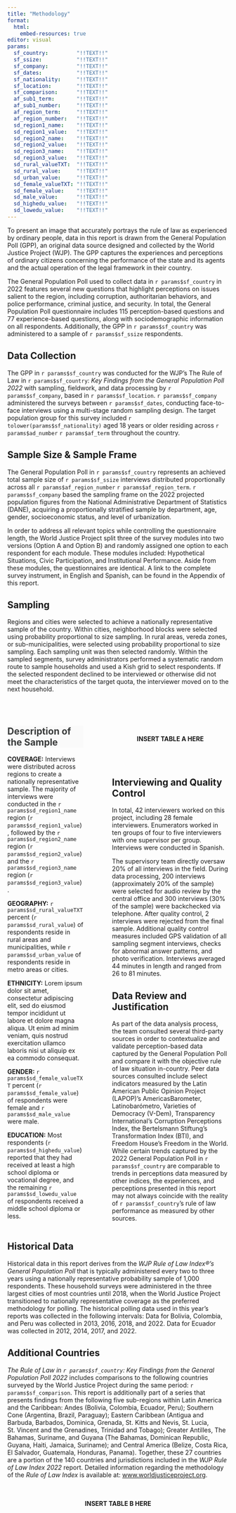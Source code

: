 ```yaml
---
title: "Methodology"
format: 
  html:
    embed-resources: true
editor: visual
params:
  sf_country:         "!!TEXT!!"
  sf_ssize:           "!!TEXT!!"
  sf_company:         "!!TEXT!!"
  sf_dates:           "!!TEXT!!"
  sf_nationality:     "!!TEXT!!"
  sf_location:        "!!TEXT!!"
  sf_comparison:      "!!TEXT!!"
  af_sub1_term:       "!!TEXT!!"
  af_sub1_number:     "!!TEXT!!"
  af_region_term:     "!!TEXT!!"
  af_region_number:   "!!TEXT!!"
  sd_region1_name:    "!!TEXT!!"
  sd_region1_value:   "!!TEXT!!"
  sd_region2_name:    "!!TEXT!!"
  sd_region2_value:   "!!TEXT!!"
  sd_region3_name:    "!!TEXT!!"
  sd_region3_value:   "!!TEXT!!"
  sd_rural_valueTXT:  "!!TEXT!!"
  sd_rural_value:     "!!TEXT!!"
  sd_urban_value:     "!!TEXT!!"
  sd_female_valueTXT: "!!TEXT!!"
  sd_female_value:    "!!TEXT!!"
  sd_male_value:      "!!TEXT!!"
  sd_highedu_value:   "!!TEXT!!"
  sd_lowedu_value:    "!!TEXT!!"
---
```


<style>
  .content{
    text-align: justify;
    text-justify: auto;
    color: #393B3B;
  }
  
  #description-of-the-sample{
    text-align: left;
    color: #393B3B;
    background-color: #FAFAFA;
  }
</style>

To present an image that accurately portrays the rule of law as experienced by ordinary people, data in this report is drawn from the General Population Poll (GPP), an original data source designed and collected by the World Justice Project (WJP). The GPP captures the experiences and perceptions of ordinary citizens concerning the performance of the state and its agents and the actual operation of the legal framework in their country.

The General Population Poll used to collect data in `r params$sf_country` in 2022 features several new questions that highlight perceptions on issues salient to the region, including corruption, authoritarian behaviors, and police performance, criminal justice, and security. In total, the General Population Poll questionnaire includes 115 perception-based questions and 77 experience-based questions, along with sociodemographic information on all respondents. Additionally, the GPP in `r params$sf_country` was administered to a sample of `r params$sf_ssize` respondents.

## Data Collection

The GPP in `r params$sf_country` was conducted for the WJP's The Rule of Law in `r params$sf_country`: *Key Findings from the General Population Poll 2022* with sampling, fieldwork, and data processing by `r params$sf_company`, based in `r params$sf_location`. `r params$sf_company` administered the surveys between `r params$sf_dates`, conducting face-to-face interviews using a multi-stage random sampling design. The target population group for this survey included `r tolower(params$sf_nationality)` aged 18 years or older residing across `r params$ad_number` `r params$af_term` throughout the country.

## Sample Size & Sample Frame

The General Population Poll in `r params$sf_country` represents an achieved total sample size of `r params$sf_ssize` interviews distributed proportionally across all `r params$af_region_number` `r params$af_region_term`. `r params$sf_company` based the sampling frame on the 2022 projected population figures from the National Administrative Department of Statistics (DANE), acquiring a proportionally stratified sample by department, age, gender, socioeconomic status, and level of urbanization.

In order to address all relevant topics while controlling the questionnaire length, the World Justice Project split three of the survey modules into two versions (Option A and Option B) and randomly assigned one option to each respondent for each module. These modules included: Hypothetical Situations, Civic Participation, and Institutional Performance. Aside from these modules, the questionnaires are identical. A link to the complete survey instrument, in English and Spanish, can be found in the Appendix of this report.

## Sampling

Regions and cities were selected to achieve a nationally representative sample of the country. Within cities, neighborhood blocks were selected using probability proportional to size sampling. In rural areas, vereda zones, or sub-municipalities, were selected using probability proportional to size sampling. Each sampling unit was then selected randomly. Within the sampled segments, survey administrators performed a systematic random route to sample households and used a Kish grid to select respondents. If the selected respondent declined to be interviewed or otherwise did not meet the characteristics of the target quota, the interviewer moved on to the next household.

<br>

::: columns
::: {.column width="37.5%"}
## Description of the Sample

**COVERAGE:** Interviews were distributed across regions to create a nationally representative sample. The majority of interviews were conducted in the `r params$sd_region1_name` region (`r params$sd_region1_value`), followed by the `r params$sd_region2_name` region (`r params$sd_region2_value`) and the `r params$sd_region3_name` region (`r params$sd_region3_value`).

**GEOGRAPHY:** `r params$sd_rural_valueTXT` percent (`r params$sd_rural_value`) of respondents reside in rural areas and municipalities, while `r params$sd_urban_value` of respondents reside in metro areas or cities.

**ETHNICITY:** Lorem ipsum dolor sit amet, consectetur adipiscing elit, sed do eiusmod tempor incididunt ut labore et dolore magna aliqua. Ut enim ad minim veniam, quis nostrud exercitation ullamco laboris nisi ut aliquip ex ea commodo consequat.

**GENDER:** `r params$sd_female_valueTXT` percent (`r params$sd_female_value`) of respondents were female and `r params$sd_male_value` were male.

**EDUCATION:** Most respondents (`r params$sd_highedu_value`) reported that they had received at least a high school diploma or vocational degree, and the remaining `r params$sd_lowedu_value` of respondents received a middle school diploma or less. 

:::

::: {.column width="5%"}
<!-- empty column to create gap -->
:::

::: {.column width="57.5%"}

<br><br><br>
<center><strong>INSERT TABLE A HERE</strong></center>
<br><br>

## Interviewing and Quality Control

In total, 42 interviewers worked on this project, including 28 female interviewers. Enumerators worked in ten groups of four to five interviewers with one supervisor per group. Interviews were conducted in Spanish.

The supervisory team directly oversaw 20% of all interviews in the field. During data processing, 200 interviews (approximately 20% of the sample) were selected for audio review by the central office and 300 interviews (30% of the sample) were backchecked via telephone. After quality control, 2 interviews were rejected from the final sample. Additional quality control measures included GPS validation of all sampling segment interviews, checks for abnormal answer patterns, and photo verification. Interviews averaged 44 minutes in length and ranged from 26 to 81 minutes.

## Data Review and Justification
As part of the data analysis process, the team consulted several third-party sources in order to contextualize and validate perception-based data captured by the General Population Poll and compare it with the objective rule of law situation in-country. Peer data sources consulted include select indicators measured by the Latin American Public Opinion Project (LAPOP)'s AmericasBarometer, Latinobarómetro, Varieties of Democracy (V-Dem), Transparency International’s Corruption Perceptions Index, the Bertelsmann Stiftung’s Transformation Index (BTI), and Freedom House’s Freedom in the World. While certain trends captured by the 2022 General Population Poll in `r params$sf_country` are comparable to trends in perceptions data measured by other indices, the experiences, and perceptions presented in this report may not always coincide with the reality of `r params$sf_country`’s rule of law performance as measured by other sources.

:::
:::

## Historical Data
Historical data in this report derives from the _WJP Rule of Law Index®’s General Population Poll_ that is typically administered every two to three years using a nationally representative probability sample of 1,000 respondents. These household surveys were administered in the three largest cities of most countries until 2018, when the World Justice Project transitioned to nationally representative coverage as the preferred methodology for polling. The historical polling data used in this year’s reports was collected in the following intervals: Data for Bolivia, Colombia, and Peru was collected in 2013, 2016, 2018, and 2022. Data for Ecuador was collected in 2012, 2014, 2017, and 2022.

## Additional Countries 
_The Rule of Law in `r params$sf_country`: Key Findings from the General Population Poll 2022_ includes comparisons to the following countries surveyed by the World Justice Project during the same period: `r params$sf_comparison`. This report is additionally part of a series that presents findings from the following five sub-regions within Latin America and the Caribbean: Andes (Bolivia, Colombia, Ecuador, Peru); Southern Cone (Argentina, Brazil, Paraguay); Eastern Caribbean (Antigua and Barbuda, Barbados, Dominica, Grenada, St. Kitts and Nevis, St. Lucia, St. Vincent and the Grenadines, Trinidad and Tobago); Greater Antilles, The Bahamas, Suriname, and Guyana (The Bahamas, Dominican Republic, Guyana, Haiti, Jamaica, Suriname); and Central America (Belize, Costa Rica, El Salvador, Guatemala, Honduras, Panama). Together, these 27 countries are a portion of the 140 countries and jurisdictions included in the _WJP Rule of Law Index 2022_ report. Detailed information regarding the methodology of the _Rule of Law Index_ is available at: [www.worldjusticeproject.org](www.worldjusticeproject.org).

<br><br>
<center><strong>INSERT TABLE B HERE</strong></center>
<br><br>

